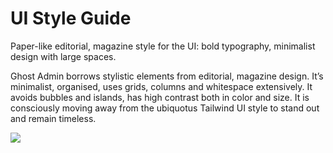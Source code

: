 
<Meta title="Foundations / Style Guide" />

<div className="sb-doc">

# UI Style Guide

<p className='excerpt'>Paper-like editorial, magazine style for the UI: bold typography, minimalist design with large spaces.</p>

Ghost Admin borrows stylistic elements from editorial, magazine design. It’s minimalist, organised, uses grids, columns and whitespace extensively. It avoids bubbles and islands, has high contrast both in color and size. It is consciously moving away from the ubiquotus Tailwind UI style to stand out and remain timeless.

</div>

<div className="sb-wide">
    <img src={StyleGuide} />

</div>